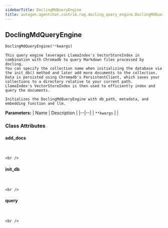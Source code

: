 ```yaml
---
sidebarTitle: DoclingMdQueryEngine
title: autogen.agentchat.contrib.rag.docling_query_engine.DoclingMdQueryEngine
---
```

<h2 id="autogen.agentchat.contrib.rag.docling_query_engine.DoclingMdQueryEngine" class="doc doc-heading">
    <code class="doc-symbol doc-symbol-heading doc-symbol-class"></code>
    <span class="doc doc-object-name doc-class-name">DoclingMdQueryEngine</span>
</h2>

```python
DoclingMdQueryEngine(**kwargs)
```

    This query engine leverages LlamaIndex's VectorStoreIndex in combination with Chromadb to query Markdown files processed by docling.
    You can specify the collection name when initializing the database via the init_db() method and later add more documents to the collection.
    Data is persisted using Chromadb's PersistentClient, which saves your collections to a directory relative to your current path.
    LlamaIndex's VectorStoreIndex is then used to efficiently index and query the documents.
    
    Initializes the DoclingMdQueryEngine with db_path, metadata, and embedding function and llm.

<b>Parameters:</b>
| Name | Description |
|--|--|
| `**kwargs` |  |

### Class Attributes

<code class="doc-symbol doc-symbol-heading doc-symbol-attribute"></code>
#### add_docs
<br />

    <br />

<code class="doc-symbol doc-symbol-heading doc-symbol-attribute"></code>
#### init_db
<br />

    <br />

<code class="doc-symbol doc-symbol-heading doc-symbol-attribute"></code>
#### query
<br />

    <br />